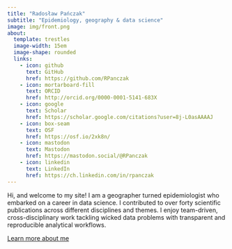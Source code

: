 ```yaml
---
title: "Radosław Pańczak"
subtitle: "Epidemiology, geography & data science"
image: img/front.png
about:
  template: trestles
  image-width: 15em
  image-shape: rounded
  links:
    - icon: github
      text: GitHub
      href: https://github.com/RPanczak
    - icon: mortarboard-fill
      text: ORCID
      href: http://orcid.org/0000-0001-5141-683X
    - icon: google
      text: Scholar
      href: https://scholar.google.com/citations?user=8j-L0asAAAAJ
    - icon: box-seam
      text: OSF
      href: https://osf.io/2xk8n/
    - icon: mastodon
      text: Mastodon
      href: https://mastodon.social/@RPanczak
    - icon: linkedin
      text: LinkedIn
      href: https://ch.linkedin.com/in/rpanczak
---
```


Hi, and welcome to my site! I am a geographer turned epidemiologist who embarked on a career in data science. I contributed to over forty scientific publications across different disciplines and themes. I enjoy team-driven, cross-disciplinary work tackling wicked data problems with transparent and reproducible analytical workflows.

[Learn more about me](about/index.qmd){.btn .btn-outline-primary .btn-sm role="button"}